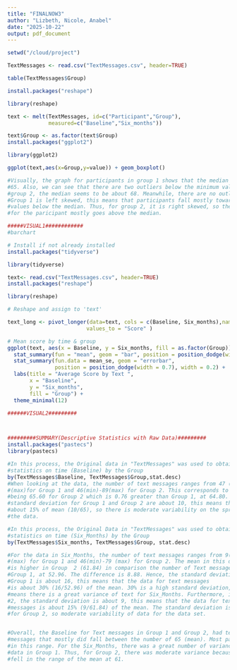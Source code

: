 ```yaml
---
title: "FINALNOW3"
author: "Lizbeth, Nicole, Anabel"
date: "2025-10-22"
output: pdf_document
---
```


```r

setwd("/cloud/project")

TextMessages <- read.csv("TextMessages.csv", header=TRUE)

table(TextMessages$Group)

install.packages("reshape")

library(reshape)

text <- melt(TextMessages, id=c("Participant","Group"), 
             measured=c("Baseline","Six_months"))

text$Group <- as.factor(text$Group)
install.packages("ggplot2")

library(ggplot2)

ggplot(text,aes(x=Group,y=value)) + geom_boxplot()

#Visually, the graph for participants in group 1 shows that the median is about
#65. Also, we can see that there are two outliers below the minimum value. For 
#group 2, the median seems to be about 68. Meanwhile, there are no outliers. 
#Group 1 is left skewed, this means that participants fall mostly towards the
#values below the median. Thus, for group 2, it is right skewed, so the value 
#for the paricipant mostly goes above the median.

#####VISUAL1############
#barchart

# Install if not already installed
install.packages("tidyverse")

library(tidyverse)

text<- read.csv("TextMessages.csv", header=TRUE)
install.packages("reshape")

library(reshape)

# Reshape and assign to 'text'

text_long <- pivot_longer(data=text, cols = c(Baseline, Six_months),names_to = "time",
                         values_to = "Score" )

# Mean score by time & group
ggplot(text, aes(x = Baseline, y = Six_months, fill = as.factor(Group))) +
  stat_summary(fun = "mean", geom = "bar", position = position_dodge(width = 0.7)) +
  stat_summary(fun.data = mean_se, geom = "errorbar", 
               position = position_dodge(width = 0.7), width = 0.2) +
  labs(title = "Average Score by Text ",
       x = "Baseline",
       y = "Six_months",
       fill = "Group") +
  theme_minimal(12)

######VISUAL2#########



#########SUMMARY(Descriptive Statistics with Raw Data)#########
install.packages("pastecs")
library(pastecs)

#In this process, the Original data in "TextMessages" was used to obtain summary
#statistics on time (Baseline) by the Group 
by(TextMessages$Baseline, TextMessages$Group,stat.desc)
#When looking at the data, the number of text messages ranges from 47 (min)-85
#(max)for Group 1 and 46(min)-89(max) for Group 2. This corresponds to the mean 
#being 65.60 for Group 2 which is 0.76 greater than Group 1, at 64.80. Thus, the 
#standard deviation for Group 1 and Group 2 are about 10, this means that it is
#about 15% of mean (10/65), so there is moderate variability on the spread of 
#the data. 

#In this process, the Original Data in "TextMessages" was used to obtain summary 
#statistics on time (Six_Months) by the Group 
by(TextMessages$Six_months, TextMessages$Group, stat.desc)

#For the data in Six_Months, the number of text messages ranges from 9(min)-78
#(max) for Group 1 and 46(min)-79 (max) for Group 2. The mean in this data set
#is higher in Group  2 (61.84) in comparison the number of Text messages in 
#Group 1, at 52.96. The difference is 8.88. Hence, the standard deviation for
#Group 1 is about 16, this means that the data for text messages
#is about 30% (16/52.96) of the mean. 30% is a high standard deviation, so it 
#means there is a great variance of text for Six_Months. Furthermore, in Group
#2, the standard deviation is about 9, this means that the data for text 
#messages is about 15% (9/61.84) of the mean. The standard deviation is average
#for Group 2, so moderate variability of data for the data set.


#Overall, the Baseline for Text messages in Group 1 and Group 2, had text
#messages that mostly did fall between the number of 65 (mean). Most participants fell
#in this range. For the Six_Months, there was a great number of variance for the
#data in Group 1. Thus, for Group 2, there was moderate variance because they 
#fell in the range of the mean at 61. 












```

